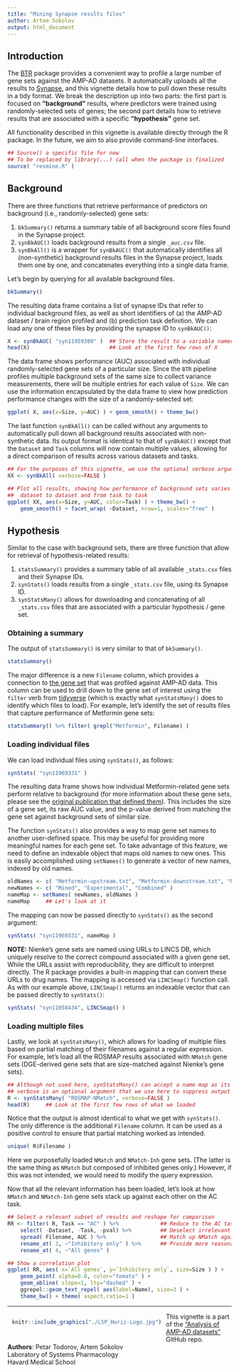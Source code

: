 ```yaml
---
title: "Mining Synapse results files"
author: Artem Sokolov
output: html_document
---
```


## Introduction

The [BTR](https://github.com/pvtodorov/btr) package provides a convenient way to profile a large number of gene sets against the AMP-AD datasets. It automatically uploads all the results to [Synapse](https://www.synapse.org/#!Synapse:syn11615746/wiki/514728), and this vignette details how to pull down these results in a tidy format. We break the description up into two parts: the first part is focused on **"background"** results, where predictors were trained using randomly-selected sets of genes; the second part details how to retrieve results that are associated with a specific **"hypothesis"** gene set.

All functionality described in this vignette is available directly through the R package. In the future, we aim to also provide command-line interfaces.
```r
## Source() a specific file for now
## To be replaced by library(...) call when the package is finalized
source( "resmine.R" )
```

## Background

There are three functions that retrieve performance of predictors on background (i.e., randomly-selected) gene sets:

1. `bkSummary()` returns a summary table of all background score files found in the Synapse project.
2. `synBkAUC()` loads background results from a single `_auc.csv` file.
3. `synBkAll()` is a wrapper for `synBkAUC()` that automatically identifies all (non-synthetic) background results files in the Synapse project, loads them one by one, and concatenates everything into a single data frame.

Let's begin by querying for all available background files.
```r
bkSummary()
```

The resulting data frame contains a list of synapse IDs that refer to individual background files, as well as short identifiers of (a) the AMP-AD dataset / brain region profiled and (b) prediction task definition. We can load any one of these files by providing the synapse ID to `synBkAUC()`:

```r
X <- synBkAUC( "syn11959380" )  ## Store the result to a variable named X
head(X)                         ## Look at the first few rows of X
```

The data frame shows performance (AUC) associated with individual randomly-selected gene sets of a particular size. Since the `BTR` pipeline profiles multiple background sets of the same size to collect variance measurements, there will be multiple entries for each value of `Size`. We can use the information encapsulated by the data frame to view how prediction performance changes with the size of a randomly-selected set:

```r
ggplot( X, aes(x=Size, y=AUC) ) + geom_smooth() + theme_bw()
```

The last function `synBkAll()` can be called without any arguments to automatically pull down all background results associated with non-synthetic data. Its output format is identical to that of `synBkAUC()` except that the `Dataset` and `Task` columns will now contain multiple values, allowing for a direct comparison of results across various datasets and tasks.

```r
## For the purposes of this vignette, we use the optional verbose argument to suppress all output
XX <- synBkAll( verbose=FALSE )

## Plot all results, showing how performance of background sets varies from
##  dataset to dataset and from task to task
ggplot( XX, aes(x=Size, y=AUC, color=Task) ) + theme_bw() +
    geom_smooth() + facet_wrap( ~Dataset, nrow=1, scales="free" )
```

## Hypothesis

Similar to the case with background sets, there are three function that allow for retrieval of hypothesis-related results:

1. `statsSummary()` provides a summary table of all available `_stats.csv` files and their Synapse IDs.
2. `synStats()` loads results from a single `_stats.csv` file, using its Synapse ID.
3. `synStatsMany()` allows for downloading and concatenating of all `_stats.csv` files that are associated with a particular hypothesis / gene set.

### Obtaining a summary

The output of `statsSummary()` is very similar to that of `bkSummary()`.

```r
statsSummary()
```

The major difference is a new `Filename` column, which provides a connection to [the gene set](https://www.synapse.org/#!Synapse:syn11615747) that was profiled against AMP-AD data. This column can be used to drill down to the gene set of interest using the `filter` verb from [tidyverse](https://www.tidyverse.org/) (which is exactly what `synStatsMany()` does to identify which files to load). For example, let's identify the set of results files that capture performance of Metformin gene sets:

```r
statsSummary() %>% filter( grepl("Metformin", Filename) )
```

### Loading individual files

We can load individual files using `synStats()`, as follows:

```r
synStats( "syn11969331" )
```

The resulting data frame shows how individual Metformin-related gene sets perform relative to background (for more information about these gene sets, please see the [original publication that defined them](http://journals.plos.org/ploscompbiol/article?id=10.1371/journal.pcbi.1004202)). This includes the size of a gene set, its raw AUC value, and the p-value derived from matching the gene set against background sets of similar size.

The function `synStats()` also provides a way to map gene set names to another user-defined space. This may be useful for providing more meaningful names for each gene set. To take advantage of this feature, we need to define an indexable object that maps old names to new ones. This is easily accomplished using `setNames()` to generate a vector of new names, indexed by old names.
```r
oldNames <- c( "Metformin-upstream.txt", "Metformin-downstream.txt", "Metformin-SPNetwork.txt" )
newNames <- c( "Mined", "Experimental", "Combined" )
nameMap <- setNames( newNames, oldNames )
nameMap		## Let's look at it
```

The mapping can now be passed directly to `synStats()` as the second argument:
```r
synStats( "syn11969331", nameMap )
```

**NOTE:** Nienke's gene sets are named using URLs to LINCS DB, which uniquely resolve to the correct compound associated with a given gene set. While the URLs assist with reproducibility, they are difficult to interpret directly. The R package provides a built-in mapping that can convert these URLs to drug names. The mapping is accessed via `LINCSmap()` function call. As with our example above, `LINCSmap()` returns an indexable vector that can be passed directly to `synStats()`:
```r
synStats( "syn11958434", LINCSmap() )
```

### Loading multiple files

Lastly, we look at `synStatsMany()`, which allows for loading of multiple files based on partial matching of their filenames against a regular expression. For example, let's load all the ROSMAP results associated with `NMatch` gene sets (DGE-derived gene sets that are size-matched against Nienke's gene sets).
```r
## Although not used here, synStatsMany() can accept a name map as its second argument, akin to synStats()
## verbose is an optional argument that we use here to suppress output
R <- synStatsMany( "ROSMAP-NMatch", verbose=FALSE )
head(R)		## Look at the first few rows of what we loaded
```

Notice that the output is almost identical to what we get with `synStats()`. The only difference is the additional `Filename` column. It can be used as a positive control to ensure that partial matching worked as intended.
```r
unique( R$Filename )
```

Here we purposefully loaded `NMatch` and `NMatch-Inh` gene sets. (The latter is the same thing as `NMatch` but composed of inhibited genes only.) However, if this was not intended, we would need to modify the query expression.

Now that all the relevant information has been loaded, let's look at how `NMatch` and `NMatch-Inh` gene sets stack up against each other on the AC task.
```r
## Select a relevant subset of results and reshape for comparison
RR <- filter( R, Task == "AC" ) %>%             ## Reduce to the AC task
    select( -Dataset, -Task, -pval) %>%         ## Deselect irrelevant variables
    spread( Filename, AUC ) %>%                 ## Match up NMatch against NMatch-Inh
    rename_at( 3, ~"Inhibitory only" ) %>%      ## Provide more reasonable column names
    rename_at( 4, ~"All genes" )

## Show a correlation plot
ggplot( RR, aes( x=`All genes`, y=`Inhibitory only`, size=Size ) ) + 
    geom_point( alpha=0.8, color="tomato" ) +
    geom_abline( slope=1, lty="dashed" ) +
    ggrepel::geom_text_repel( aes(label=Name), size=3 ) +
    theme_bw() + theme( aspect.ratio=1 )
```

***

<div style= "float:left; position:relative; top:-10px; margin:10px;">
```r
knitr::include_graphics("./LSP_Horiz-Logo.jpg")
```
</div>

This vignette is a part of the ["Analysis of AMP-AD datasets"](https://github.com/ArtemSokolov/amp-ad) GitHub repo.  
**Authors**: Petar Todorov, Artem Sokolov  
Laboratory of Systems Pharmacology  
Havard Medical School
